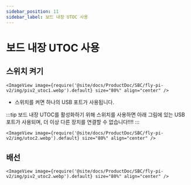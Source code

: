 ```yaml
---
sidebar_position: 11
sidebar_label: 보드 내장 UTOC 사용
---
```




# 보드 내장 UTOC 사용

## 스위치 켜기

    <ImageView image={require('@site/docs/ProductDoc/SBC/fly-pi-v2/img/piv2_utoc1.webp').default} size="80%" align="center" />

* 스위치를 켜면 하나의 USB 포트가 사용됩니다.

:::tip
보드 내장 UTOC를 활성화하기 위해 스위치를 사용하면 아래 그림에 있는 USB 포트가 사용되며, 더 이상 다른 장치를 연결할 수 없습니다!!!!
:::

    <ImageView image={require('@site/docs/ProductDoc/SBC/fly-pi-v2/img/utoc2.webp').default} size="80%" align="center" />

## 배선

    <ImageView image={require('@site/docs/ProductDoc/SBC/fly-pi-v2/img/piv2_utoc2.webp').default} size="80%" align="center" />
